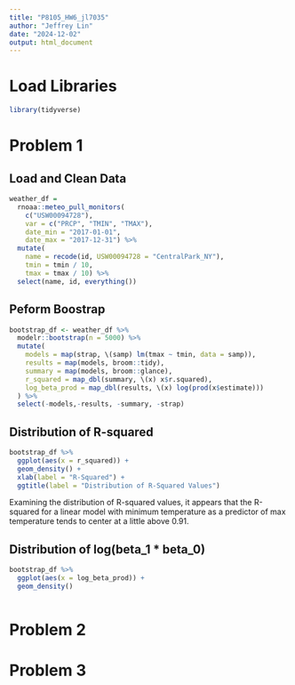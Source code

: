 ```yaml
---
title: "P8105_HW6_jl7035"
author: "Jeffrey Lin"
date: "2024-12-02"
output: html_document
---
```


# Load Libraries
```r
library(tidyverse)

```

# Problem 1 

## Load and Clean Data
```r
weather_df = 
  rnoaa::meteo_pull_monitors(
    c("USW00094728"),
    var = c("PRCP", "TMIN", "TMAX"), 
    date_min = "2017-01-01",
    date_max = "2017-12-31") %>%
  mutate(
    name = recode(id, USW00094728 = "CentralPark_NY"),
    tmin = tmin / 10,
    tmax = tmax / 10) %>%
  select(name, id, everything())

```
## Peform Boostrap
```r
bootstrap_df <- weather_df %>% 
  modelr::bootstrap(n = 5000) %>% 
  mutate(
    models = map(strap, \(samp) lm(tmax ~ tmin, data = samp)),
    results = map(models, broom::tidy),
    summary = map(models, broom::glance),
    r_squared = map_dbl(summary, \(x) x$r.squared),
    log_beta_prod = map_dbl(results, \(x) log(prod(x$estimate)))
  ) %>% 
  select(-models,-results, -summary, -strap)
```

## Distribution of R-squared

```r
bootstrap_df %>% 
  ggplot(aes(x = r_squared)) +
  geom_density() + 
  xlab(label = "R-Squared") +
  ggtitle(label = "Distribution of R-Squared Values")

```
Examining the distribution of R-squared values, it appears that the R-squared 
for a linear model with minimum temperature as a predictor of max temperature 
tends to center at a little above 0.91. 

## Distribution of log(beta_1 * beta_0)

```r
bootstrap_df %>% 
  ggplot(aes(x = log_beta_prod)) + 
  geom_density()
```


```r

```


# Problem 2 

# Problem 3
